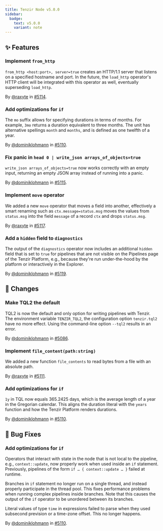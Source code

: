 ```yaml
---
title: Tenzir Node v5.0.0
sidebar:
  badge:
    text: v5.0.0
    variant: note
---
```


## ✨ Features

### Implement `from_http`

`from_http <host:port>, server=true` creates an HTTP/1.1 server that listens on
a specified hostname and port. In the future, the `load_http` operator's HTTP
client will be integrated with this operator as well, eventually superseding
`load_http`.

By [@raxyte](https://github.com/raxyte) in [#5114](https://github.com/tenzir/tenzir/pull/5114).

### Add optimizations for `if`

The `mo` suffix allows for specifying durations in terms of months. For example,
`3mo` returns a duration equivalent to three months. The unit has alternative
spellings `month` and `months`, and is defined as one twelfth of a year.

By [@dominiklohmann](https://github.com/dominiklohmann) in [#5110](https://github.com/tenzir/tenzir/pull/5110).

### Fix panic in `head 0 | write_json arrays_of_objects=true`

`write_json arrays_of_objects=true` now works correctly with an empty input,
returning an empty JSON array instead of running into a panic.

By [@dominiklohmann](https://github.com/dominiklohmann) in [#5115](https://github.com/tenzir/tenzir/pull/5115).

### Implement `move` operator

We added a new `move` operator that moves a field into another, effectively a
smart renaming such as `ctx.message=status.msg` moves the values from
`status.msg` into the field `message` of a record `ctx` and drops `status.msg`.

By [@raxyte](https://github.com/raxyte) in [#5117](https://github.com/tenzir/tenzir/pull/5117).

### Add a `hidden` field to `diagnostics`

The output of the `diagnostics` operator now includes an additional `hidden`
field that is set to `true` for pipelines that are not visible on the Pipelines
page of the Tenzir Platform, e.g., because they're run under-the-hood by the
platform or interactively in the Explorer.

By [@dominiklohmann](https://github.com/dominiklohmann) in [#5119](https://github.com/tenzir/tenzir/pull/5119).

## 🔄 Changes

### Make TQL2 the default

TQL2 is now the default and only option for writing pipelines with Tenzir. The
environment variable `TENZIR_TQL2`, the configuration option `tenzir.tql2` have
no more effect. Using the command-line option `--tql2` results in an error.

By [@dominiklohmann](https://github.com/dominiklohmann) in [#5086](https://github.com/tenzir/tenzir/pull/5086).

### Implement `file_content(path:string)`

We added a new function `file_contents` to read bytes from a file with an
absolute path.

By [@raxyte](https://github.com/raxyte) in [#5111](https://github.com/tenzir/tenzir/pull/5111).

### Add optimizations for `if`

`1y` in TQL now equals 365.2425 days, which is the average length of a year in
the Gregorian calendar. This aligns the duration literal with the `years`
function and how the Tenzir Platform renders durations.

By [@dominiklohmann](https://github.com/dominiklohmann) in [#5110](https://github.com/tenzir/tenzir/pull/5110).

## 🐛 Bug Fixes

### Add optimizations for `if`

Operators that interact with state in the node that is not local to the
pipeline, e.g., `context::update`, now properly work when used inside an `if`
statement. Previously, pipelines of the form `if … { context::update … }` failed
at runtime.

Branches in `if` statement no longer run on a single thread, and instead
properly participate in the thread pool. This fixes performance problems when
running complex pipelines inside branches. Note that this causes the output of
the `if` operator to be unordered between its branches.

Literal values of type `time` in expressions failed to parse when they used
subsecond prevision or a time-zone offset. This no longer happens.

By [@dominiklohmann](https://github.com/dominiklohmann) in [#5110](https://github.com/tenzir/tenzir/pull/5110).
